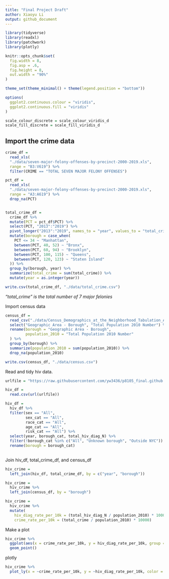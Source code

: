```yaml
---
title: "Final Project Draft"
author: Xiaoyu Li
output: github_document
---
```



```r
library(tidyverse)
library(readxl)
library(patchwork)
library(plotly)

knitr::opts_chunk$set(
  fig.width = 8,
  fig.asp = .6,
  fig.height = 8,
  out.width = "90%"
)

theme_set(theme_minimal() + theme(legend.position = "bottom"))

options(
  ggplot2.continuous.colour = "viridis",
  ggplot2.continuous.fill = "viridis"
)

scale_colour_discrete = scale_colour_viridis_d
scale_fill_discrete = scale_fill_viridis_d
```


## Import the crime data
```r
crime_df = 
  read_xls(
  "./data/seven-major-felony-offenses-by-precinct-2000-2019.xls",
  range = "B3:V619") %>% 
  filter(CRIME == "TOTAL SEVEN MAJOR FELONY OFFENSES")

pct_df =
  read_xls(
  "./data/seven-major-felony-offenses-by-precinct-2000-2019.xls",
  range = "A3:A619") %>% 
  drop_na(PCT)


total_crime_df =
  crime_df %>% 
  mutate(PCT = pct_df$PCT) %>% 
  select(PCT, "2013":"2019") %>% 
  pivot_longer("2013":"2019", names_to = "year", values_to = "total_crime") %>%
  mutate(borough = case_when(
    PCT <= 34 ~ "Manhattan",
    between(PCT, 40, 52) ~ "Bronx",
    between(PCT, 60, 94) ~ "Brooklyn",
    between(PCT, 100, 115) ~ "Queens",
    between(PCT, 120, 123) ~ "Staten Island"
  )) %>%
  group_by(borough, year) %>% 
  summarize(total_crime = sum(total_crime)) %>% 
  mutate(year = as.integer(year))

write.csv(total_crime_df, "./data/total_crime.csv")
```

*"total_crime" is the total number of 7 major felonies*


Import census data

```r
census_df = 
  read_csv("./data/Census_Demographics_at_the_Neighborhood_Tabulation_Area__NTA__level.csv") %>% 
  select("Geographic Area - Borough", "Total Population 2010 Number") %>% 
  rename(borough = "Geographic Area - Borough",
         population_2010 = "Total Population 2010 Number"
  ) %>% 
  group_by(borough) %>% 
  summarize(population_2010 = sum(population_2010)) %>% 
  drop_na(population_2010)

write.csv(census_df, "./data/census.csv")
```


Read and tidy hiv data.
```r
urlfile = "https://raw.githubusercontent.com/yw3436/p8105_final.github.io/main/data/hiv_complete.csv"

hiv_df = 
  read.csv(url(urlfile))

hiv_df =
  hiv_df %>% 
  filter(sex == "All",
         sex_cat == "All",
         race_cat == "All",
         age_cat == "All",
         risk_cat == "All") %>%
  select(year, borough_cat, total_hiv_diag_N) %>% 
  filter(!borough_cat %in% c("All", "Unknown borough", "Outside NYC")) %>% 
  rename(borough = borough_cat)
  
```

Join hiv_df, total_crime_df, and census_df

```r
hiv_crime =
  left_join(hiv_df, total_crime_df, by = c("year", "borough"))

hiv_crime = 
  hiv_crime %>% 
  left_join(census_df, by = "borough")

hiv_crime = 
  hiv_crime %>% 
  mutate(
    hiv_diag_rate_per_10k = (total_hiv_diag_N / population_2010) * 10000,
    crime_rate_per_10k = (total_crime / population_2010) * 10000)

```

Make a plot

```r
hiv_crime %>% 
  ggplot(aes(x = crime_rate_per_10k, y = hiv_diag_rate_per_10k, group = borough, color = borough)) +
  geom_point()
```

plotly

```r
hiv_crime %>% 
  plot_ly(x = ~crime_rate_per_10k, y = ~hiv_diag_rate_per_10k, color = ~borough, type = "scatter", mode = "markers", text = ~paste('Year: ', year))
```

